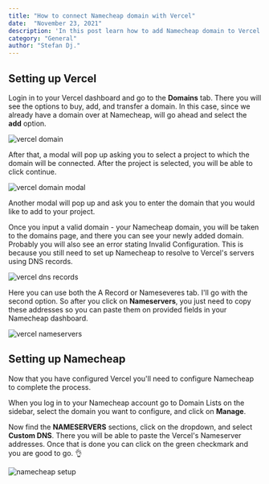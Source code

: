 ```yaml
---
title: "How to connect Namecheap domain with Vercel"
date:  "November 23, 2021"
description: 'In this post learn how to add Namecheap domain to Vercel'
category: "General"
author: "Stefan Dj."
---
```


## Setting up Vercel

Login in to your Vercel dashboard and go to the **Domains** tab. There you will see the options to buy, add, and transfer a domain. In this case, since we already have a domain over at Namecheap, will go ahead and select the **add** option. 

![vercel domain](/images/domain-post/1-vercel.png)

After that, a modal will pop up asking you to select a project to which the domain will be connected. After the project is selected, you will be able to click continue. 

![vercel domain modal](/images/domain-post/2-vercel.png)

Another modal will pop up and ask you to enter the domain that you would like to add to your project. 

Once you input a valid domain - your Namecheap domain, you will be taken to the domains page, and there you can see your newly added domain. Probably you will also see an error stating Invalid Configuration. This is because you still need to set up Namecheap to resolve to Vercel's servers using DNS records.

![vercel dns records](/images/domain-post/3-vercel.png)

Here you can use both the A Record or Nameseveres tab. I'll go with the second option. So after you click on **Nameservers**, you just need to copy these addresses so you can paste them on provided fields in your Namecheap dashboard.

![vercel nameservers](/images/domain-post/4-vercel.png)


## Setting up Namecheap

Now that you have configured Vercel you'll need to configure Namecheap to complete the process.

When you log in to your Namecheap account go to Domain Lists on the sidebar, select the domain you want to configure, and click on **Manage**.

Now find the **NAMESERVERS** sections, click on the dropdown, and select **Custom DNS**. There you will be able to paste the Vercel's Nameserver addresses. Once that is done you can click on the green checkmark and you are good to go. 👌 

![namecheap setup](/images/domain-post/5-namecheap.png)